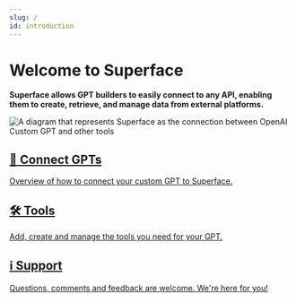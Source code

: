 ```yaml
---
slug: /
id: introduction
---
```



# Welcome to Superface

**Superface allows GPT builders to easily connect to any API, enabling them to create, retrieve, and manage data from external platforms.**

![A diagram that represents Superface as the connection between OpenAI Custom GPT and other tools](/img/HubIllustration2.webp)

<section className="row">
  <article className="col col--6 margin-bottom--sm">
    <a
      href="/docs/gpts"
      className="card padding--lg cardContainer_node_modules-@docusaurus-theme-classic-lib-theme-DocCard-styles-module"
    >
      <h2>🤖 Connect GPTs</h2>
      <p>Overview of how to connect your custom GPT to Superface.</p>
    </a>
  </article>
  <article className="col col--6 margin-bottom--sm">
    <a
      href="/docs/tools"
      className="card padding--lg cardContainer_node_modules-@docusaurus-theme-classic-lib-theme-DocCard-styles-module"
    >
      <h2>🛠️ Tools</h2>
      <p>Add, create and manage the tools you need for your GPT.</p>
    </a>
  </article>
</section>

<section className="row">
  <article className="col col--6 margin-bottom--sm">
    <a
      href="/docs/support"
      className="card padding--lg cardContainer_node_modules-@docusaurus-theme-classic-lib-theme-DocCard-styles-module"
    >
      <h2>ℹ️ Support</h2>
      <p>Questions, comments and feedback are welcome. We're here for you!</p>
    </a>
  </article>
  <!--<article className="col col--6 margin-bottom--sm">
    <a
      href="/docs/faq"
      className="card padding--lg cardContainer_node_modules-@docusaurus-theme-classic-lib-theme-DocCard-styles-module"
    >
      <h2>❓ FAQs</h2>
      <p>
        Asked, and answered. Our FAQ is regularly updated with new information.
      </p>
    </a>
  </article>-->
</section>
